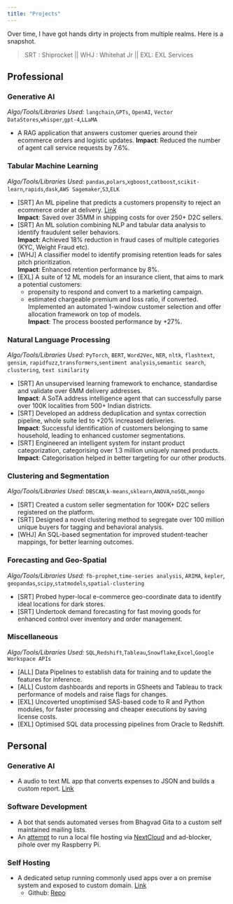 ```yaml
---
title: "Projects"
---
```

Over time, I have got hands dirty in projects from multiple realms. Here is a snapshot.

> SRT : Shiprocket  || WHJ : Whitehat Jr || EXL: EXL Services

## Professional
### Generative AI  
*Algo/Tools/Libraries Used:* `langchain`,`GPTs`, `OpenAI`, `Vector DataStores`,`whisper`,`gpt-4`,`LLaMA`

* A RAG application that answers customer queries around their ecommerce orders and logistic updates.
  **Impact**: Reduced the number of agent call service requests by 7.6%.  

### Tabular Machine Learning
*Algo/Tools/Libraries Used:* `pandas`,`polars`,`xgboost`,`catboost`,`scikit-learn`,`rapids`,`dask`,`AWS Sagemaker`,`S3`,`ELK`

* [SRT] An ML pipeline that predicts a customers propensity to reject an ecommerce order at delivery. [Link](https://www.shiprocket.in/sense/)  
  **Impact**: Saved over 35MM in shipping costs for over 250+ D2C sellers.
* [SRT] An ML solution combining NLP and tabular data analysis to identify fraudulent seller behaviors.  
  **Impact**: Achieved 18% reduction in fraud cases of multiple categories (KYC, Weight Fraud etc).
* [WHJ] A classifier model to identify promising retention leads for sales pitch prioritization.  
  **Impact**: Enhanced retention performance by 8%. 
* [EXL] A suite of 12 ML models for an insurance client, that aims to mark a potential customers:  
  - propensity to respond and convert to a marketing campaign.
  - estimated chargeable premium and loss ratio, if converted.  
  Implemented an automated 1-window customer selection and offer allocation framework on top of models.    
  **Impact**:  The process boosted performance by +27%.


### Natural Language Processing
*Algo/Tools/Libraries Used:* `PyTorch`, `BERT`, `Word2Vec`, `NER`, `nltk`, `flashtext`, `gensim`, `rapidfuzz`,`transformers`,`sentiment analysis`,`semantic search`, `clustering`, `text similarity`

* [SRT] An unsupervised learning framework to enchance, standardise and validate over 6MM delivery addresses.  
  **Impact**: A SoTA address intelligence agent that can successfully parse over 100K localities from 500+ Indian districts.
* [SRT] Developed an address deduplication and syntax correction pipeline, whole suite led to +20% increased deliveries.  
  **Impact**: Successful identification of customers belonging to same household, leading to enhanced customer segmentations.  
* [SRT] Engineered an intelligent system for instant product categorization, categorising over 1.3 million uniquely named products.  
  **Impact**: Categorisation helped in better targeting for our other products.

### Clustering and Segmentation
*Algo/Tools/Libraries Used:* `DBSCAN`,`k-means`,`sklearn`,`ANOVA`,`noSQL`,`mongo`

* [SRT] Created a custom seller segmentation for 100K+ D2C sellers registered on the platform.
* [SRT] Designed a novel clustering method to segregate over 100 million unique buyers for tagging and behavioral analysis.
* [WHJ] An SQL-based segmentation for improved student-teacher mappings, for better learning outcomes.

### Forecasting and Geo-Spatial
*Algo/Tools/Libraries Used:* `fb-prophet`,`time-series analysis`, `ARIMA`, `kepler`, `geopandas`,`scipy`,`statmodels`,`spatial-clustering`  

* [SRT] Probed hyper-local e-commerce geo-coordinate data to identify ideal locations for dark stores.  
* [SRT] Undertook demand forecasting for fast moving goods for enhanced control over inventory and order management.

### Miscellaneous  
*Algo/Tools/Libraries Used:* `SQL`,`Redshift`,`Tableau`,`Snowflake`,`Excel`,`Google Workspace APIs`

* [ALL] Data Pipelines to establish data for training and to update the features for inference.
* [ALL] Custom dashboards and reports in GSheets and Tableau to track performance of models and raise flags for changes.
* [EXL] Uncoverted unoptimised SAS-based code to R and Python modules, for faster processing and cheaper executions by saving license costs.
* [EXL] Optimised SQL data processing pipelines from Oracle to Redshift.


## Personal 

### Generative AI    
* A audio to text ML app that converts expenses to JSON and builds a custom report. [Link](https://huggingface.co/spaces/boi-doingthings/expense-converter)  
    
### Software Development    
* A bot that sends automated verses from Bhagvad Gita to a custom self maintained mailing lists.
* An [attempt](https://github.com/boi-doingthings/raspi-stack) to run a local file hosting via [NextCloud](https://hub.docker.com/_/nextcloud) and ad-blocker, pihole over my Raspberry Pi.        

### Self Hosting
* A dedicated setup running commonly used apps over a on premise system and exposed to custom domain. [Link](heimdall.hsay.in)
  * Github: [Repo](https://github.com/boi-doingthings/self-hosted-stack) 


